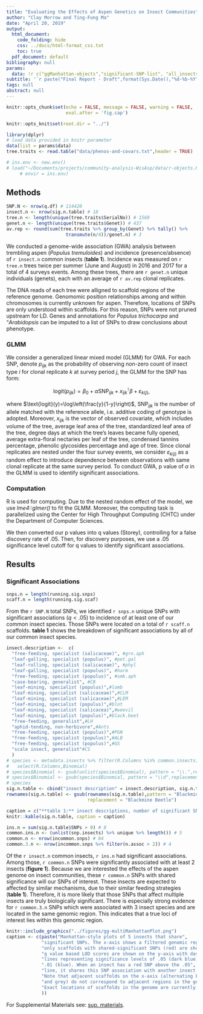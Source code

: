 ---
title: "Evaluating the Effects of Aspen Genetics on Insect Communities"
author: "Clay Morrow and Ting-Fung Ma"
date: "April 20, 2019"
output:
  html_document:
    code_folding: hide
    css: ../docs/html-format_css.txt
    toc: true
  pdf_document: default
bibliography: null
params:
  data: !r c("ggManhattan-objects","significant-SNP-list", "all_insects_combined")
subtitle: '`r paste("Final Report - Draft",format(Sys.Date(),"%d-%b-%Y"))`'
tags: null
abstract: null
---

```{r setup, include = FALSE}
knitr::opts_chunk$set(echo = FALSE, message = FALSE, warning = FALSE,
                      eval.after = 'fig.cap')

knitr::opts_knit$set(root.dir = "../")
```

```{r load data}
library(dplyr)
# load data provided in knitr parameter
data(list = params$data)
tree.traits <- read.table("data/phenos-and-covars.txt",header = TRUE)

# ins.env <- new.env()
# load("~/Documents/projects/community-analysis-WisAsp/data/r-objects.RData",
     # envir = ins.env)
```

## Methods
```{r}
SNP.N <- nrow(q.df) # 114420
insect.n <- nrow(sig.n.table) # 18
tree.n <- length(unique(tree.traits$SerialNo)) # 1569
genet.n <- length(unique(tree.traits$Genet)) # 437
av.rep <- round(sum(tree.traits %>% group_by(Genet) %>% tally() %>% 
                      transmute(n/4))/genet.n) # 3
```

We conducted a genome-wide association (GWA) analysis between trembling aspen 
(*Populus tremuloides*) and incidence (presence/absence) of `r insect.n` common
insects (**table 1**). Incidence was measured on `r tree.n` trees twice per summer 
(June and August) in 2016 and 2017 for a total of 4 surveys events. Among these 
trees, there are `r genet.n` unique individuals (genets), each with an average
of `r av.rep` clonal replicates. 

The DNA reads of each tree were alligned to scaffold regions of the reference 
genome. Genomomic position relationships among and within chromosomes is 
currently unknown for aspen. Therefore, locations of SNPs are only understood 
within scaffolds. 
For this reason, SNPs were not pruned upstream for LD. Genes and 
annotations for *Populus trichocarpa* and "*Arabidopsis* can be imputed to 
a list of SNPs to draw conclusions about phenotype.


### GLMM

We consider a generalized linear mixed model (GLMM) for GWA. For each SNP, denote $p_{ijk}$ as the probability of observing non-zero count of insect type $i$ for clonal replicate $k$ at survey period $j$, the GLMM for the SNP has form:

$$\text{logit}(p_{ijk}) = \beta_0 +\alpha \text{SNP}_{ijk} + x_{ijk}^\intercal\beta + \varepsilon_{k(j)},$$

where $\text{logit}(y)=\log\left(\frac{y}{1-y}\right)$, $\text{SNP}_{ijk}$ is the number of allele matched with the reference allele, i.e. additive coding of genotype is adopted. Moreover, $x_{ijk}$ is the vector of observed covariate, which includes volume of the tree, average leaf area of the tree, standardized leaf area of the tree, degree days at which the tree's leaves became fully opened, average extra-floral nectaries per leaf of the tree, condensed tannins percentage, phenolic glycosides percentage and age of tree. Since clonal replicates are nested under the four survey events, we consider $\varepsilon_{k(j)}$ as a random effect to introduce dependence between observations with same clonal replicate at the same survey period. To conduct GWA, p value of $\alpha$ in the GLMM is used to identify significant associations.

### Computation
R is used for computing. Due to the nested random effect of the model, we use *lme4::glmer()* to fit the GLMM. Moreover, the computing task is parallelized using the Center for High Throughput Computing (CHTC) under the Department of Computer Sciences.

We then converted our p values into q values (Storey), controlling 
for a false discovery rate of .05. Then, for discovery purposes, we use a .05 
significance level cutoff for q values to identify significant associations.

## Results

### Significant Associations

```{r}
snps.n = length(running.sig.snps)
scaff.n = length(running.sig.scaf)
```

From the `r SNP.N` total SNPs, we identified `r snps.n` unique SNPs with 
significant associations ($q < .05$) to incidence of at least one of our 
common insect species. Those SNPs were located on a total of `r scaff.n` 
scaffolds. **table 1** shows the breakdown of significant associations by all 
of our common insect species.

```{r insect meta data, include = FALSE}
insect.description <-  c(
  "free-feeding, specialist (salicaceae)", #grn.aph
  "leaf-galling, specialist (populus)", #pet.gal
  "leaf-rolling, specialist (salicaceae)", #phyl
  "leaf-galling, specialist (populus)", #harm
  "free-feeding, specialist (populus)", #smk.aph 
  "case-bearing, generalist", #CB
  "leaf-mining, specialist (populus)",#lomb
  "leaf-mining, specialist (salicaceae)",#CLM
  "leaf-mining, specialist (salicaceae)",#LEM
  "leaf-mining, specialist (populus)",#blot
  "leaf-mining, specialist (salicacea)",#weevil
  "leaf-mining, specialist (populus)",#black.beet
  "free-feeding, generalist",#LH
  "aphid-tending, non-herbivore",#Ants
  "free-feeding, specialist (populus)",#PGN
  "free-feeding, specialist (populus)",#ALB
  "free-feeding, specialist (populus)",#GS
  "scale insect, generalist"#CS
  )
# species <- metadata.insects %>% filter(R.Columns %in% common.insects) %>% 
#   select(R.Columns,Binomial)
# species$Binomial <- gsub(unlist(species$Binomial), pattern = "\\.",replacement = " ")                 
# species$Binomial <- gsub(species$Binomial, pattern = "\\d",replacement = "")
# species
sig.n.table <- cbind("insect description" = insect.description, sig.n.table)
rownames(sig.n.table) <- gsub(rownames(sig.n.table),pattern = "Blackmine",
                              replacement = "Blackmine Beetle")
```


```{r table 1 snp.n, fig.cap = caption}
caption = c("**table 1:** insect descriptions, number of significant SNP associations per insect, and number of scaffolds on which those SNPs are located.")
knitr::kable(sig.n.table, caption = caption)
```

```{r sig n by insects}
ins.n = sum(sig.n.table$SNPs > 0) # 8
common.ins.n <- (unlist(snp.insects) %>% unique %>% length()) # 5
common.n <- nrow(incommon.snps) # 84
common.3.n <- nrow(incommon.snps %>% filter(n.assoc > 2)) # 4
```

Of the `r insect.n` common insects, `r ins.n` had significant associations.
Among those, `r common.n` SNPs were significantly 
associated with at least 2 insects (**figure 1**). Because we are interested the effects of
the aspen genome on insect communities, these `r common.n` SNPs with shared 
significance will our SNPs of interest. These insects are expected to affected 
by similar mechanisms, due to their similar feeding strategies (**table 1**). 
Therefore, it is more likely that those SNPs that affect multiple insects are 
truly biologically significant. There is especially strong evidence for 
`r common.3.n` SNPs which were associated with 3 insect species and are located
in the same genomic region. This indicates that a true loci of interest lies
within this genomic region. 

```{r figure 1 multimanhattan, fig.cap = caption, out.width="150%", out.extra='angle=270'}
knitr::include_graphics("../figures/gg-multiManhattanPlot.png")
caption <- c(paste("Manhattan-style plots of 5 insects that share",
             "significant SNPs. The x-axis shows a filtered genomic region;", 
             "only scaffolds with shared-significant SNPs (red) are shown.",
             "q value based LOD scores are shown on the y-axis with dashed",
             "lines representing significance levels of .05 (dark blue) and",
             ".01 (blue). When an insect has a red SNP above the .05",
             "line, it shares this SNP association with another insect.",
             "Note that adjacent scaffolds on the x-axis (alternating black",
             "and grey) do not correspond to adjacent regions in the genome.",
             "Exact locations of scaffolds in the genome are currently unkown."
             ))
```

For Supplemental Materials see: [sup. materials](final-project_supplemental-mats.html). 
